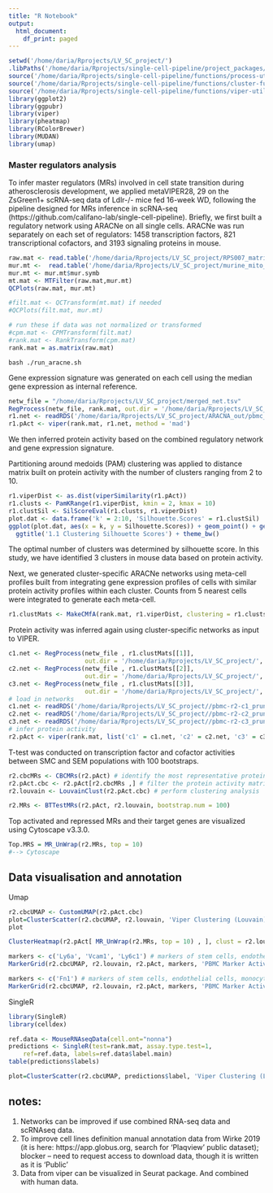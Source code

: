 ```yaml
---
title: "R Notebook"
output:
  html_document:
    df_print: paged
---
```

  
```r
setwd('/home/daria/Rprojects/LV_SC_project/')
.libPaths('/home/daria/Rprojects/single-cell-pipeline/project_packages/')
source('/home/daria/Rprojects/single-cell-pipeline/functions/process-utils.R')
source('/home/daria/Rprojects/single-cell-pipeline/functions/cluster-functions.R')
source('/home/daria/Rprojects/single-cell-pipeline/functions/viper-utils.R')
library(ggplot2)
library(ggpubr)
library(viper)
library(pheatmap)
library(RColorBrewer)
library(MUDAN)
library(umap)
```


### Master regulators analysis
To infer master regulators (MRs) involved in cell state transition during atherosclerosis
development, we applied metaVIPER28, 29 on the ZsGreen1+ scRNA-seq data of Ldlr-/- mice fed
16-week WD, following the pipeline designed for MRs inference in scRNA-seq
(https://github.com/califano-lab/single-cell-pipeline).
Briefly, we first built a regulatory network using ARACNe on all single cells. ARACNe was run separately on each set of regulators: 1458 transcription factors, 821 transcriptional cofactors, and 3193 signaling proteins in mouse. 

```r
raw.mat <- read.table('/home/daria/Rprojects/LV_SC_project/RPS007_matrix.txt',header = T,row.names = 1)
mur.mt <-  read.table('/home/daria/Rprojects/LV_SC_project/murine_mito_genes.csv', header = T, sep = ',', stringsAsFactors = FALSE) # http://asia.ensembl.org/biomart/martview/b2b79163486788b39f300cc958d90092
mur.mt <- mur.mt$mur.symb
mt.mat <- MTFilter(raw.mat,mur.mt)
QCPlots(raw.mat, mur.mt)

#filt.mat <- QCTransform(mt.mat) if needed
#QCPlots(filt.mat, mur.mt)

# run these if data was not normalized or transformed
#cpm.mat <- CPMTransform(filt.mat)
#rank.mat <- RankTransform(cpm.mat)
rank.mat = as.matrix(raw.mat)

```

```
bash ./run_aracne.sh
```
Gene expression signature was generated on each cell using the median gene expression as internal
reference.

```r

netw_file = "/home/daria/Rprojects/LV_SC_project/merged_net.tsv"
RegProcess(netw_file, rank.mat, out.dir = '/home/daria/Rprojects/LV_SC_project/ARACNA_out_2/', out.name = 'pbmc_r1-net-')
r1.net <- readRDS('/home/daria/Rprojects/LV_SC_project/ARACNA_out/pbmc_r1-net-pruned.rds')
r1.pAct <- viper(rank.mat, r1.net, method = 'mad')
```
We then inferred protein activity based on the combined regulatory network and gene
expression signature.

Partitioning around medoids (PAM) clustering was applied to distance matrix built on protein activity with the number of clusters ranging from 2 to 10.

```r
r1.viperDist <- as.dist(viperSimilarity(r1.pAct))
r1.clusts <- PamKRange(r1.viperDist, kmin = 2, kmax = 10)
r1.clustSil <- SilScoreEval(r1.clusts, r1.viperDist)
plot.dat <- data.frame('k' = 2:10, 'Silhouette.Scores' = r1.clustSil)
ggplot(plot.dat, aes(x = k, y = Silhouette.Scores)) + geom_point() + geom_line() +
  ggtitle('1.1 Clustering Silhouette Scores') + theme_bw()
```

The optimal number of clusters was determined by silhouette score. In this study, we have identified 3 clusters in mouse data based on protein activity. 

Next, we generated cluster-specific ARACNe networks using meta-cell profiles built from integrating gene expression profiles of cells with similar protein activity profiles within each cluster. Counts from 5 nearest cells were integrated to generate each meta-cell.
```r
r1.clustMats <- MakeCMfA(rank.mat, r1.viperDist, clustering = r1.clusts$k4, out.dir = '/home/daria/Rprojects/LV_SC_project/', out.name = 'pbmc-r1-clusts')
```
Protein activity was inferred again using cluster-specific networks as input to VIPER.
```r

c1.net <- RegProcess(netw_file , r1.clustMats[[1]], 
                     out.dir = '/home/daria/Rprojects/LV_SC_project/', out.name = 'pbmc-r2-c1_')
c2.net <- RegProcess(netw_file , r1.clustMats[[2]], 
                     out.dir = '/home/daria/Rprojects/LV_SC_project/', out.name = 'pbmc-r2-c2_')
c3.net <- RegProcess(netw_file , r1.clustMats[[3]], 
                     out.dir = '/home/daria/Rprojects/LV_SC_project/', out.name = 'pbmc-r2-c3_')
# load in networks
c1.net <- readRDS('/home/daria/Rprojects/LV_SC_project//pbmc-r2-c1_pruned.rds')
c2.net <- readRDS('/home/daria/Rprojects/LV_SC_project//pbmc-r2-c2_pruned.rds')
c3.net <- readRDS('/home/daria/Rprojects/LV_SC_project//pbmc-r2-c3_pruned.rds')
# infer protein activity
r2.pAct <- viper(rank.mat, list('c1' = c1.net, 'c2' = c2.net, 'c3' = c3.net), method = 'none')
```
T-test was conducted on transcription factor and cofactor activities between SMC and SEM
populations with 100 bootstraps.

```r
r2.cbcMRs <- CBCMRs(r2.pAct) # identify the most representative proteins
r2.pAct.cbc <- r2.pAct[r2.cbcMRs ,] # filter the protein activity matrix
r2.louvain <- LouvainClust(r2.pAct.cbc) # perform clustering analysis

r2.MRs <- BTTestMRs(r2.pAct, r2.louvain, bootstrap.num = 100)
```

Top activated and repressed MRs and their target genes are visualized using Cytoscape v3.3.0.

```r
Top.MRS = MR_UnWrap(r2.MRs, top = 10)
#--> Cytoscape
```

## Data visualisation and annotation
Umap

```r

r2.cbcUMAP <- CustomUMAP(r2.pAct.cbc)
plot=ClusterScatter(r2.cbcUMAP, r2.louvain, 'Viper Clustering (Louvain)')
plot
```

```r
ClusterHeatmap(r2.pAct[ MR_UnWrap(r2.MRs, top = 10) , ], clust = r2.louvain, plotTitle = 'Louvain Clustering: Differentially Activated Proteins')
```


```r
markers <- c('Ly6a', 'Vcam1', 'Ly6c1') # markers of stem cells, endothelial cells, monocytes/macrophages differentiation (expected to be enriched in SMC derived cells)
MarkerGrid(r2.cbcUMAP, r2.louvain, r2.pAct, markers, 'PBMC Marker Activity')
```
```r
markers <- c('Fn1') # markers of stem cells, endothelial cells, monocytes/macrophages differentiation (expected to be enriched in SMC derived cells)
MarkerGrid(r2.cbcUMAP, r2.louvain, r2.pAct, markers, 'PBMC Marker Activity')
```

SingleR
```r
library(SingleR)
library(celldex)

ref.data <- MouseRNAseqData(cell.ont="nonna")
predictions <- SingleR(test=rank.mat, assay.type.test=1, 
    ref=ref.data, labels=ref.data$label.main)
table(predictions$labels)

```

```r
plot=ClusterScatter(r2.cbcUMAP, predictions$label, 'Viper Clustering (Louvain)')
```

## notes:
1) Networks can be improved if use combined RNA-seq data and scRNAseq data.
2) To improve cell lines definition manual annotation data from Wirke 2019 (it is here: https://app.globus.org, search for 'Plaqview' public dataset); blocker -- need to request access to download data, though it is written as it is 'Public'
3) Data from viper can be visualized in Seurat package. And combined with human data. 

